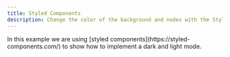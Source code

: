 ```yaml
---
title: Styled Components
description: Change the color of the background and nodes with the Styled Components library
---
```



<ExampleLayout>
In this example we are using [styled components](https://styled-components.com/) to show how to implement a dark and light mode.

<RemoteCodeViewer
  route="examples/styling/styled-components"
  framework="react"
/>

</ExampleLayout>
